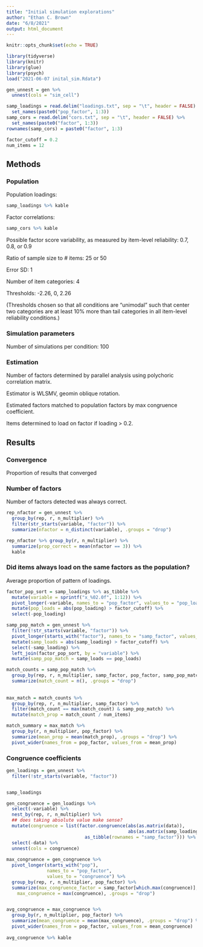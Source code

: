 ```yaml
---
title: "Initial simulation explorations"
author: "Ethan C. Brown"
date: "6/8/2021"
output: html_document
---
```


```r
knitr::opts_chunk$set(echo = TRUE)

library(tidyverse)
library(knitr)
library(glue)
library(psych)
load("2021-06-07 inital_sim.Rdata")

gen_unnest = gen %>% 
  unnest(cols = "sim_cell")

samp_loadings = read.delim("loadings.txt", sep = "\t", header = FALSE) %>% 
  set_names(paste0("pop_factor", 1:3))
samp_cors = read.delim("cors.txt", sep = "\t", header = FALSE) %>% 
  set_names(paste0("factor", 1:3))
rownames(samp_cors) = paste0("factor", 1:3)

factor_cutoff = 0.2
num_items = 12
```

## Methods
### Population

Population loadings:
```r
samp_loadings %>% kable
```
Factor correlations:

```r
samp_cors %>% kable
```
Possible factor score variability, as measured by item-level reliability: 0.7, 0.8, or 0.9

Ratio of sample size to # items: 25 or 50

Error SD: 1

Number of item categories: 4

Thresholds: -2.26, 0, 2.26

(Thresholds chosen so that all conditions are "unimodal" such that center two categories are at least 10% more than tail categories in all item-level reliability conditions.)

### Simulation parameters
Number of simulations per condition: 100

### Estimation
Number of factors determined by parallel analysis using polychoric correlation matrix.

Estimator is WLSMV, geomin oblique rotation.

Estimated factors matched to population factors by max congruence coefficient.

Items determined to load on factor if loading > 0.2.

## Results
### Convergence
Proportion of results that converged

### Number of factors

Number of factors detected was always correct.

```r
rep_nfactor = gen_unnest %>% 
  group_by(rep, r, n_multiplier) %>% 
  filter(str_starts(variable, "factor")) %>% 
  summarize(nfactor = n_distinct(variable), .groups = "drop")

rep_nfactor %>% group_by(r, n_multiplier) %>% 
  summarize(prop_correct = mean(nfactor == 3)) %>% 
  kable
```

### Did items always load on the same factors as the population?

Average proportion of pattern of loadings.

```r
factor_pop_sort = samp_loadings %>% as_tibble %>%
  mutate(variable = sprintf("x_%02.0f", 1:12)) %>% 
  pivot_longer(-variable, names_to = "pop_factor", values_to = "pop_loading") %>% 
  mutate(pop_loads = abs(pop_loading) > factor_cutoff) %>% 
  select(-pop_loading)

samp_pop_match = gen_unnest %>% 
  filter(!str_starts(variable, "factor")) %>% 
  pivot_longer(starts_with("factor"), names_to = "samp_factor", values_to = "samp_loading") %>% 
  mutate(samp_loads = abs(samp_loading) > factor_cutoff) %>% 
  select(-samp_loading) %>% 
  left_join(factor_pop_sort, by = "variable") %>% 
  mutate(samp_pop_match = samp_loads == pop_loads) 

match_counts = samp_pop_match %>% 
  group_by(rep, r, n_multiplier, samp_factor, pop_factor, samp_pop_match) %>% 
  summarize(match_count = n(), .groups = "drop")
  
  
max_match = match_counts %>% 
  group_by(rep, r, n_multiplier, samp_factor) %>% 
  filter(match_count == max(match_count) & samp_pop_match) %>% 
  mutate(match_prop = match_count / num_items)

match_summary = max_match %>% 
  group_by(r, n_multiplier, pop_factor) %>% 
  summarize(mean_prop = mean(match_prop), .groups = "drop") %>% 
  pivot_wider(names_from = pop_factor, values_from = mean_prop)
```
### Congruence coefficients

```r
gen_loadings = gen_unnest %>% 
  filter(!str_starts(variable, "factor"))


samp_loadings

gen_congruence = gen_loadings %>% 
  select(-variable) %>% 
  nest_by(rep, r, n_multiplier) %>% 
  ## does taking absolute value make sense?
  mutate(congruence = list(factor.congruence(abs(as.matrix(data)),
                                             abs(as.matrix(samp_loadings))) %>% 
                             as_tibble(rownames = "samp_factor"))) %>% 
  select(-data) %>% 
  unnest(cols = congruence)
  
max_congruence = gen_congruence %>% 
  pivot_longer(starts_with("pop"),
               names_to = "pop_factor",
               values_to = "congruence") %>% 
  group_by(rep, r, n_multiplier, pop_factor) %>% 
  summarize(max_congruence_factor = samp_factor[which.max(congruence)],
    max_congruence = max(congruence), .groups = "drop")


avg_congruence = max_congruence %>% 
  group_by(r, n_multiplier, pop_factor) %>% 
  summarize(mean_congruence = mean(max_congruence), .groups = "drop") %>% 
  pivot_wider(names_from = pop_factor, values_from = mean_congruence)
  
avg_congruence %>% kable
  
  
```



